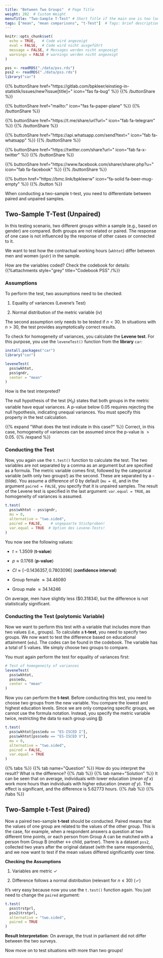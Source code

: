 ```yaml
---
title: "Between Two Groups"  # Page Title
weight: 202  # Custom Weight 
menuTitle: "Two-Sample T-Test" # Short Title if the main one is too long
tags: ["mean", "mean comparisons", "t-Test"]  # Tags: brief description of the page content
---
```


```r
knitr::opts_chunk$set(
  echo = TRUE,   # Code wird angezeigt
  eval = FALSE,  # Code wird nicht ausgeführt
  message = FALSE, # Messages werden nicht angezeigt
  warnings = FALSE # warnings werden nicht angezeigt
)

pss <- readRDS("./data/pss.rds")
pss2 <- readRDS("./data/pss.rds")
library("car")
```

{{% buttonShare href=\"https\:\/\/gitlab.com\/bpkleer\/einstieg-in-statistik\/issues\/new?issue[title]=\" icon=\"fas fa-bug\" %}} {{% /buttonShare %}} 

{{% buttonShare href=\"mailto\:\" icon=\"fas fa-paper-plane\" %}} {{% /buttonShare %}}

{{% buttonShare href=\"https\:\/\/t.me\/share\/url?url=\" icon=\"fab fa-telegram\" %}} {{% /buttonShare %}}

{{% buttonShare href=\"https\:\/\/api.whatsapp.com\/send?text=\" icon=\"fab fa-whatsapp\" %}} {{% /buttonShare %}}

{{% buttonShare href=\"https\:\/\/twitter.com\/share?url=\" icon=\"fab fa-x-twitter\" %}} {{% /buttonShare %}}

{{% buttonShare href=\"https\:\/\/www.facebook.com\/sharer\/sharer.php?u=\" icon=\"fab fa-facebook\" %}} {{% /buttonShare %}}

{{% button href=\"https\:\/\/bmc.link\/bpkleerw\" icon=\"fa-solid fa-beer-mug-empty\" %}} {{% /button %}}

When conducting a two-sample t-test, you need to differentiate between paired and unpaired samples.

## Two-Sample T-Test (Unpaired)
In this testing scenario, two different groups within a sample (e.g., based on gender) are compared. Both groups are not related or paired. The response of one case is not influenced by the response of other cases or connected to it.

We want to test how the contractual working hours (`wkhtot`) differ between men and women (`gndr`) in the sample.

How are the variables coded? Check the codebook for details:
{{%attachments style=\"grey\" title=\"Codebook PSS\" /%}}

### Assumptions
To perform the test, two assumptions need to be checked:

1. Equality of variances (Levene's Test)

2. Normal distribution of the metric variable (iv)

The second assumption only needs to be tested if $n < 30$. In situations with $n > 30$, the test provides asymptotically correct results. 

To check for homogeneity of variances, you calculate the **Levene test**. For this purpose, you use the `leveneTest()` function from the **library** `car`:
```r
install.packages("car")
library("car")
```

```r
leveneTest(
  pss$wkhtot,      
  pss$gndr,        
  center = "mean"
)   
```

How is the test interpreted?

The null hypothesis of the test ($H_0$) states that both groups in the metric variable have equal variances. A p-value below $0.05$ requires rejecting the null hypothesis, indicating unequal variances. You must specify this property in the test calculation.

{{% expand \"What does the test indicate in this case?\" %}}
Correct, in this case, homogeneity of variances can be assumed since the p-value is $>0.05$.
{{% /expand %}}

### Conducting the Test
Now, you again use the `t.test()` function to calculate the test. The two variables are not separated by a comma as an argument but are specified as a formula. The metric variable comes first, followed by the categorical variable (with only two groups!) as the second. These are separated by a `~` (tilde). You assume a difference of $0$ by default (`mu = 0`), and in the argument `paired = FALSE`, you specify that it is unpaired samples. The result of the Levene test is specified in the last argument: `var.equal = TRUE`, as homogeneity of variances is assumed.
```r
t.test(
  pss$wkhtot ~ pss$gndr,     
  mu = 0,                        
  alternative = "two.sided",     
  paired = FALSE,    # ungepaarte Stichproben!            
  var.equal = TRUE  # Option des Levene-Tests!
)            
```

You now see the following values:

- $t = 1.3509$ (**t-value**)

- $p \approx 0.1768$ (**p-value**)

- $CI\approx[-0.1436357, 0.7803096]$ (**confidence interval**)

- Group female $\approx 34.46080$

- Group male $\approx 34.14246$

On average, men have slightly less ($0.31834), but the difference is not statistically significant.

### Conducting the Test (polytomic Variable)
Now we want to perform this test with a variable that includes more than two values (i.e., groups). To calculate a **t-test**, you need to specify two groups. We now want to test the difference based on educational attainment (`edu`). The codes can be found in the codebook. The variable has a total of $5$ values. We simply choose two groups to compare.

You must again perform the test for equality of variances first:

```r
# Test of homogeneity of variances
leveneTest(
  pss$wkhtot,
  pss$edu,
  center = "mean"
)
```

Now you can perform the **t-test**. Before conducting this test, you need to choose two groups from the new variable. You compare the lowest and highest education levels. Since we are only comparing specific groups, we cannot use the formula notation. Instead, you specify the metric variable twice, restricting the data to each group using **[]**:

```r
t.test(
  pss$wkhtot[pss$edu == "ES-ISCED I"],
  pss$wkhtot[pss$edu == "ES-ISCED V"], 
  mu = 0, 
  alternative = "two.sided", 
  paired = FALSE, 
  var.equal = TRUE
)
```

{{% tabs %}}
{{% tab name=\"Question\" %}}
How do you interpret the result? What is the difference?
{{% /tab %}}
{{% tab name=\"Solution\" %}}
It can be seen that on average, individuals with lower education (*mean of x*) work more hours than individuals with higher education (*mean of y*). The effect is significant, and the difference is $5.62773$ hours.
{{% /tab %}}
{{% /tabs %}}

## Two-Sample t-Test (Paired)
Now a paired two-sample **t-test** should be conducted. Paired means that the values of one group are related to the values of the other group. This is the case, for example, when a respondent answers a question at two different time points, or each person from Group A can be matched with a person from Group B (mother <-> child, partner). There is a dataset `pss2`, collected two years after the original dataset (with the same respondents), and we now want to test if the mean values differed significantly over time.

**Checking the Assumptions**

1. Variables are metric $\checkmark$

2. Difference follows a normal distribution (relevant for $n \leq 30$) ($\checkmark$)

It's very easy because now you use the `t.test()` function again. You just need to change the `paired` argument:

```r
t.test(
  pss$trstprl,
  pss2$trstprl, 
  alternative = "two.sided", 
  paired = TRUE
)
```

**Result Interpretation**: On average, the trust in parliament did not differ between the two surveys.

Now move on to test situations with more than two groups!
